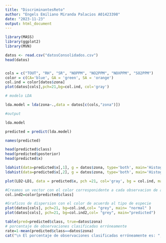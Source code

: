 ```yaml
---
title: "DiscriminantesReto"
author: "Engels Emiliano Miranda Palacios A01423398"
date: "2023-11-23"
output: html_document
---
```


```r
library(MASS)
library(ggplot2)
library(MVN)

```

```r
datos <- read.csv("datosConsolidados.csv")
head(datos)
```

```r

```


```r
cols = c("TOUT", "RH", "SR", "NOPPM", "NO2PPM", "NOXPPM", "SO2PPM")
color = c(CA='blue', GA = 'green', SA = 'orange')
col.ind = color[datos$zona]
plot(datos[cols],pch=21,bg=col.ind, col='gray')
```



```r
# modelo LDA

lda.model = lda(zona~.,data = datos[c(cols,"zona")])

#output

lda.model
```

```r
predicted = predict(lda.model)

names(predicted)

head(predicted$class)
head(predicted$posterior)
head(predicted$x)
```



```r
ldahist(data=predicted$x[,1], g = datos$zona, type='both', main='Histograma de la función discriminante LD1')
ldahist(data=predicted$x[,2], g = datos$zona, type='both', main='Histograma de la función discriminante LD2')
```


```r
plot(LD2~LD1, data = predicted$x, pch =21, col='gray', bg = col.ind, main = 'Valores discriminantes en las observaciones')
```




```r

#Creamos un vector con el color corresponidente a cada observacion de acuerdo a la columna Species
col.ind2=color[predicted$class]

#Graficos de dispersion con el color de acuerdo al tipo de especie
plot(datos[cols], pch=21, bg=col.ind,col= "grey", main= "normal" )
plot(datos[cols], pch=21, bg=col.ind2,col= "grey", main="predicted")
```


```r
table(pred=predicted$class, true=datos$zona)
# porcentaje de observaciones clasificadas erróneamente
rate=1-mean(predicted$class==datos$zona)
cat("\n El porcentaje de observaciones clasificadas erróneamente es: ",rate,"%")
```
